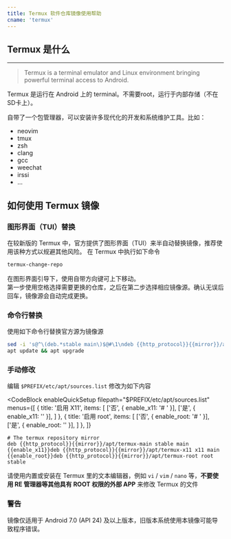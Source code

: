 ```yaml
---
title: Termux 软件仓库镜像使用帮助
cname: 'termux'
---
```


## Termux 是什么
-------------

> Termux is a terminal emulator and Linux environment bringing powerful terminal access to Android.

Termux 是运行在 Android 上的 terminal。不需要root，运行于内部存储（不在SD卡上）。

自带了一个包管理器，可以安装许多现代化的开发和系统维护工具。比如：

 * neovim
 * tmux
 * zsh
 * clang
 * gcc
 * weechat
 * irssi
 * ...

## 如何使用 Termux 镜像

### 图形界面（TUI）替换

在较新版的 Termux 中，官方提供了图形界面（TUI）来半自动替换镜像，推荐使用该种方式以规避其他风险。
在 Termux 中执行如下命令

```bash
termux-change-repo
```

在图形界面引导下，使用自带方向键可上下移动。   
第一步使用空格选择需要更换的仓库，之后在第二步选择相应镜像源。确认无误后回车，镜像源会自动完成更换。

### 命令行替换

使用如下命令行替换官方源为镜像源

<CodeBlock>

```bash
sed -i 's@^\(deb.*stable main\)$@#\1\ndeb {{http_protocol}}{{mirror}}/apt/termux-main stable main@' $PREFIX/etc/apt/sources.list
apt update && apt upgrade
```

</CodeBlock>

### 手动修改

编辑 `$PREFIX/etc/apt/sources.list` 修改为如下内容

<CodeBlock
  enableQuickSetup
  filepath="$PREFIX/etc/apt/sources.list"
  menus={[
    {
      title: '启用 X11',
      items: [
        ['否', { enable_x11: '# ' }],
        ['是', { enable_x11: '' }],
      ]
    },
    {
      title: '启用 root',
      items: [
        ['否', { enable_root: '# ' }],
        ['是', { enable_root: '' }],
      ]
    },
  ]}

>

```properties
# The termux repository mirror
deb {{http_protocol}}{{mirror}}/apt/termux-main stable main
{{enable_x11}}deb {{http_protocol}}{{mirror}}/apt/termux-x11 x11 main
{{enable_root}}deb {{http_protocol}}{{mirror}}/apt/termux-root root stable
```

</CodeBlock>

请使用内置或安装在 Termux 里的文本编辑器，例如 `vi` / `vim` / `nano` 等，**不要使用 RE 管理器等其他具有 ROOT 权限的外部 APP** 来修改 Termux 的文件

### 警告

镜像仅适用于 Android 7.0 (API 24) 及以上版本，旧版本系统使用本镜像可能导致程序错误。
